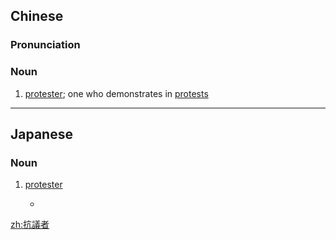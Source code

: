 {{also|抗议者}}
==Chinese==
{{zh-forms|s=抗议者|type=21}}

===Pronunciation===
{{zh-pron
|m=kàngyìzhě
|c=kong3 ji5 ze2
|cat=v
}}

===Noun===
{{zh-verb}}

# [[protester]]; one who demonstrates in [[protests]]

----

==Japanese==
{{ja-kanjitab|こう|ぎ|しゃ|yomi=on}}

===Noun===
{{ja-noun|こうぎしゃ}}

# [[protester]]
#* {{RQ:Obama enzetsu}}
#*: {{ja-usex|数百人の'''抗議者'''が通りを占拠し、その後数千人に膨れ上がった。|すうひゃくにん の '''こうぎしゃ''' が とおり を せんきょ し、 その あと すうせんにん に ふくれあがった。|Hundreds of protesters took to the streets, then thousands.}}

[[zh:抗議者]]